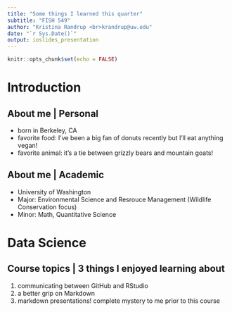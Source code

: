 ```yaml
---
title: "Some things I learned this quarter"
subtitle: "FISH 549"
author: "Kristina Randrup <br>krandrup@uw.edu"
date: "`r Sys.Date()`"
output: ioslides_presentation
---
```


```r
knitr::opts_chunk$set(echo = FALSE)
```

# Introduction

## About me | Personal
- born in Berkeley, CA
- favorite food: I've been a big fan of donuts recently but I'll eat anything vegan!
- favorite animal: it's a tie between grizzly bears and mountain goats!

## About me | Academic
- University of Washington
- Major: Environmental Science and Resrouce Management (Wildlife Conservation focus)
- Minor: Math, Quantitative Science

# Data Science

## Course topics | 3 things I enjoyed learning about
1. communicating between GitHub and RStudio
2. a better grip on Markdown
3. markdown presentations! complete mystery to me prior to this course

## {data-background=MHP_Ingalls_Run_1525.jpg data-background-size=cover}
